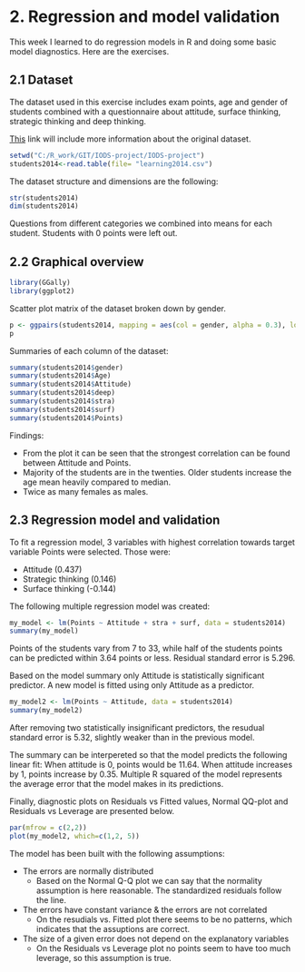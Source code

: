 # 2. Regression and model validation

This week I learned to do regression models in R and doing some basic model diagnostics. Here are the exercises.

## 2.1 Dataset
The dataset used in this exercise includes exam points, age and gender of students combined with a questionnaire about attitude, surface thinking, strategic thinking and deep thinking.

[This](http://www.helsinki.fi/~kvehkala/JYTmooc/JYTOPKYS3-meta.txt) link will include more information about the original dataset.

```r
setwd("C:/R_work/GIT/IODS-project/IODS-project")
students2014<-read.table(file= "learning2014.csv")
```
The dataset structure and dimensions are the following:
```r
str(students2014)
dim(students2014)
```
Questions from different categories we combined into means for each student. Students with 0 points were left out.

## 2.2 Graphical overview


```r
library(GGally)
library(ggplot2)
```
Scatter plot matrix of the dataset broken down by gender.
```r

p <- ggpairs(students2014, mapping = aes(col = gender, alpha = 0.3), lower = list(combo = wrap("facethist", bins = 20)))
p

```
  
Summaries of each column of the dataset:
```r

summary(students2014$gender)
summary(students2014$Age)
summary(students2014$Attitude)
summary(students2014$deep)
summary(students2014$stra)
summary(students2014$surf)
summary(students2014$Points)

```
Findings:

* From the plot it can be seen that the strongest correlation can be found between Attitude and Points.
* Majority of the students are in the twenties. Older students increase the age mean heavily compared to median.
* Twice as many females as males.

## 2.3 Regression model and validation

To fit a regression model, 3 variables with highest correlation  towards target variable Points were selected. Those were:

* Attitude (0.437)
* Strategic thinking (0.146)
* Surface thinking (-0.144)

The following multiple regression model was created:
```r
my_model <- lm(Points ~ Attitude + stra + surf, data = students2014)
summary(my_model)

```
Points of the students vary from 7 to 33, while half of the students points can be predicted within 3.64 points or less. Residual standard error is 5.296.

Based on the model summary only Attitude is statistically significant predictor. A new model is fitted using only Attitude as a predictor.

```r
my_model2 <- lm(Points ~ Attitude, data = students2014)
summary(my_model2)

```
After removing two statistically insignificant predictors, the resudual standard error is 5.32, slightly weaker than in the previous model.

The summary can be interpereted so that the model predicts the following linear fit: When attitude is 0, points would be 11.64. When attitude increases by 1, points increase by 0.35. Multiple R squared of the model represents the average error that the model makes in its predictions.

Finally, diagnostic plots on Residuals vs Fitted values, Normal QQ-plot and Residuals vs Leverage are presented below.

```r

par(mfrow = c(2,2))
plot(my_model2, which=c(1,2, 5))
```

The model has been built with the following assumptions:

* The errors are normally distributed
    + Based on the Normal Q-Q plot we can say that the normality assumption is here reasonable. The standardized residuals follow the line.
* The errors have constant variance & the errors are not correlated
    + On the resudials vs. Fitted plot there seems to be no patterns, which indicates that the assuptions are correct.
* The size of a given error does not depend on the explanatory variables
    + On the Residuals vs Leverage plot no points seem to have too much leverage, so this assumption is true.



